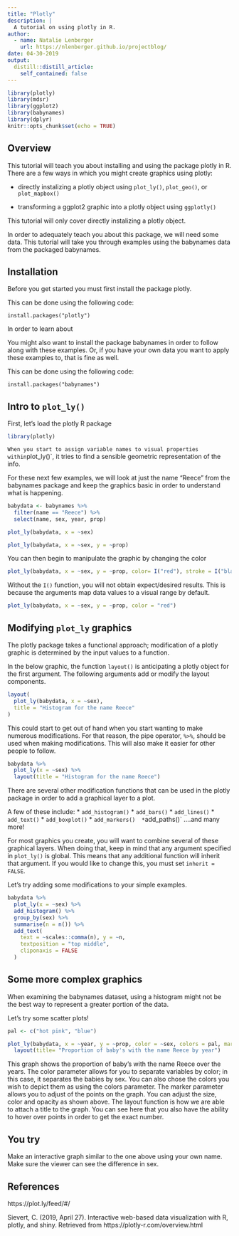 ```yaml
---
title: "Plotly"
description: |
  A tutorial on using plotly in R.
author:
  - name: Natalie Lenberger
    url: https://nlenberger.github.io/projectblog/
date: 04-30-2019
output:
  distill::distill_article:
    self_contained: false
---
```


```r
library(plotly)
library(mdsr)
library(ggplot2)
library(babynames)
library(dplyr)
knitr::opts_chunk$set(echo = TRUE)
```

## Overview

This tutorial will teach you about installing and using the package plotly in R. There are a few ways in which you might create graphics using plotly:

* directly instalizing a plotly object using `plot_ly()`, `plot_geo()`, or `plot_mapbox()`

* transforming a ggplot2 graphic into a plotly object using `ggplotly()`

This tutorial will only cover directly instalizing a plotly object.

In order to adequately teach you about this package, we will need some data. This tutorial will take you through examples using the babynames data from the packaged babynames.

## Installation

Before you get started you must first install the package plotly.

This can be done using the following code:

`install.packages("plotly")`


In order to learn about

You might also want to install the package babynames in order to follow along with these examples. Or, if you have your own data you want to apply these examples to, that is fine as well.

This can be done using the following code:

`install.packages("babynames")`


## Intro to `plot_ly()`

First, let's load the plotly R package

```r
library(plotly)
```
`
When you start to assign variable names to visual properties within `plot_ly()`, it tries to find a sensible geometric representation of the info. 

For these next few examples, we will look at just the name "Reece" from the babynames package and keep the graphics basic in order to understand what is happening. 


```r
babydata <- babynames %>% 
  filter(name == "Reece") %>% 
  select(name, sex, year, prop) 
```


```r
plot_ly(babydata, x = ~sex)
```


```r
plot_ly(babydata, x = ~sex, y = ~prop)
```

You can then begin to manipulate the graphic by changing the color

```r
plot_ly(babydata, x = ~sex, y = ~prop, color= I("red"), stroke = I("black"))
```

Without the `I()` function, you will not obtain expect/desired results. This is because the arguments map data values to a visual range by default. 

```r
plot_ly(babydata, x = ~sex, y = ~prop, color = "red")
```

## Modifying `plot_ly` graphics

The plotly package takes a functional approach; modification of a plotly graphic is determined by the input values to a function.

In the below graphic, the function `layout()` is anticipating a plotly object for the first argument. The following arguments add or modify the layout components. 

```r
layout(
  plot_ly(babydata, x = ~sex),
  title = "Histogram for the name Reece"
)
```

This could start to get out of hand when you start wanting to make numerous modifications. For that reason, the pipe operator, `%>%`, should be used when making modifications. This will also make it easier for other people to follow. 

```r
babydata %>% 
  plot_ly(x = ~sex) %>% 
  layout(title = "Histogram for the name Reece")
```

There are several other modification functions that can be used in the plotly package in order to add a graphical layer to a plot. 

A few of these include:
 * `add_histogram()`
 * `add_bars()`
 * `add_lines()`
 * `add_text()`
 * `add_boxplot()`
 * `add_markers()
 * `add_paths()`
....and many more!
 
For most graphics you create, you will want to combine several of these graphical layers. When doing that, keep in mind that any argument specified in `plot_ly()` is global. This means that any additional function will inherit that argument. If you would like to change this, you must set `inherit = FALSE`. 


Let's try adding some modifications to your simple examples.

```r
babydata %>%
  plot_ly(x = ~sex) %>%
  add_histogram() %>%
  group_by(sex) %>%
  summarise(n = n()) %>%
  add_text(
    text = ~scales::comma(n), y = ~n,
    textposition = "top middle",
    cliponaxis = FALSE
  )
```


## Some more complex graphics

When examining the babynames dataset, using a histogram might not be the best way to represent a greater portion of the data. 

Let's try some scatter plots!

```r
pal <- c("hot pink", "blue")

plot_ly(babydata, x = ~year, y = ~prop, color = ~sex, colors = pal, marker = list(size=5, opacity = 0.5)) %>% 
  layout(title= "Proportion of baby's with the name Reece by year")
```

This graph shows the proportion of baby's with the name Reece over the years. The color parameter allows for you to separate variables by color; in this case, it separates the babies by sex. You can also chose the colors you wish to depict them as using the colors parameter. The marker parameter allows you to adjust of the points on the graph. You can adjust the size, color and opacity as shown above. The layout function is how we are able to attach a title to the graph. You can see here that you also have the ability to hover over points in order to get the exact number.

## You try

Make an interactive graph similar to the one above using your own name. Make sure the viewer can see the difference in sex. 

## References

https://plot.ly/feed/#/

Sievert, C. (2019, April 27). Interactive web-based data
  visualization with R, plotly, and shiny. Retrieved from
  https://plotly-r.com/overview.html

